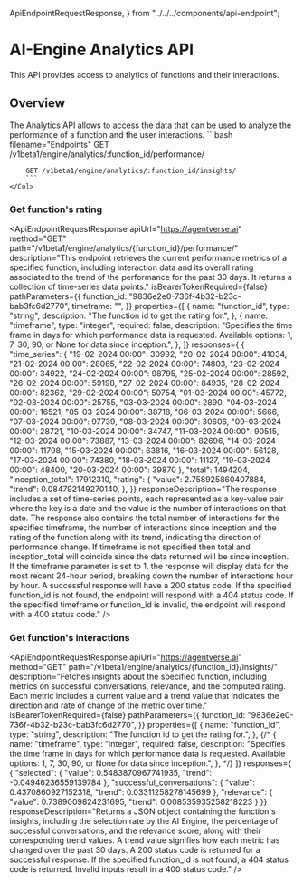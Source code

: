   ApiEndpointRequestResponse,
} from "../../../components/api-endpoint";


# AI-Engine Analytics API


<div className="nx-text-fetch-content">
  This API provides access to analytics of functions and their interactions.
</div>

## Overview

<Row>
    <Col>
        The Analytics API allows to access the data that can be used to analyze the performance of a function and the user interactions.
    </Col>
    <Col>
        ```bash filename="Endpoints"
        GET /v1beta1/engine/analytics/:function_id/performance/

        GET /v1beta1/engine/analytics/:function_id/insights/
        ```
    </Col>

</Row>

### Get function's rating

<ApiEndpointRequestResponse
  apiUrl="https://agentverse.ai"
  method="GET"
  path="/v1beta1/engine/analytics/{function_id}/performance/"
  description="This endpoint retrieves the current performance metrics of a specified function, including interaction data and its overall rating associated to the trend of the performance for the past 30 days. It returns a collection of time-series data points."
  isBearerTokenRequired={false}
  pathParameters={{
    function_id:
        "9836e2e0-736f-4b32-b23c-bab3fc6d2770",
    timeframe: "",
  }}
  properties={[
    {
      name: "function_id",
      type: "string",
      description: "The function id to get the rating for.",
    },
    {
      name: "timeframe",
      type: "integer",
      required: false,
      description: "Specifies the time frame in days for which performance data is requested. Available options: 1, 7, 30, 90, or None for data since inception.",
    },
  ]}
   responses={
    {
        "time_series": {
            "19-02-2024 00:00": 30992,
            "20-02-2024 00:00": 41034,
            "21-02-2024 00:00": 28065,
            "22-02-2024 00:00": 74803,
            "23-02-2024 00:00": 34922,
            "24-02-2024 00:00": 98795,
            "25-02-2024 00:00": 28592,
            "26-02-2024 00:00": 59198,
            "27-02-2024 00:00": 84935,
            "28-02-2024 00:00": 82362,
            "29-02-2024 00:00": 50754,
            "01-03-2024 00:00": 45772,
            "02-03-2024 00:00": 25755,
            "03-03-2024 00:00": 2890,
            "04-03-2024 00:00": 16521,
            "05-03-2024 00:00": 38718,
            "06-03-2024 00:00": 5666,
            "07-03-2024 00:00": 97739,
            "08-03-2024 00:00": 30606,
            "09-03-2024 00:00": 28721,
            "10-03-2024 00:00": 34747,
            "11-03-2024 00:00": 90515,
            "12-03-2024 00:00": 73887,
            "13-03-2024 00:00": 82696,
            "14-03-2024 00:00": 11798,
            "15-03-2024 00:00": 63816,
            "16-03-2024 00:00": 56128,
            "17-03-2024 00:00": 74380,
            "18-03-2024 00:00": 11127,
            "19-03-2024 00:00": 48400,
            "20-03-2024 00:00": 39870
        },
        "total": 1494204,
        "inception_total": 17912310,
        "rating": {
          "value": 2.758925860407884,
          "trend": 0.084792149270140,
        },
  }}
 responseDescription="The response includes a set of time-series points, each represented as a key-value pair where the key is a date and the value is the number of interactions on that date. The response also contains the total number of interactions for the specified timeframe, the number of interactions since inception and the rating of the function along with its trend, indicating the direction of performance change. If timeframe is not specified then total and inception_total will coincide since the data returned will be since inception. If the timeframe parameter is set to 1, the response will display data for the most recent 24-hour period, breaking down the number of interactions hour by hour. A successful response will have a 200 status code. If the specified function_id is not found, the endpoint will respond with a 404 status code. If the specified timeframe or function_id is invalid, the endpoint will respond with a 400 status code."
/>


### Get function's interactions

<ApiEndpointRequestResponse
  apiUrl="https://agentverse.ai"
  method="GET"
  path="/v1beta1/engine/analytics/{function_id}/insights/"
  description="Fetches insights about the specified function, including metrics on successful conversations, relevance, and the computed rating. Each metric includes a current value and a trend value that indicates the direction and rate of change of the metric over time."
  isBearerTokenRequired={false}
  pathParameters={{
    function_id:
        "9836e2e0-736f-4b32-b23c-bab3fc6d2770",
  }}
  properties={[
    {
      name: "function_id",
      type: "string",
      description: "The function id to get the rating for.",
    },
    {/* {
      name: "timeframe",
      type: "integer",
      required: false,
      description: "Specifies the time frame in days for which performance data is requested. Available options: 1, 7, 30, 90, or None for data since inception.",
    }, */}
  ]}
   responses={
      {
        "selected": {
          "value": 0.5483870967741935,
          "trend": -0.04946236559139784
        },
        "successful_conversations": {
          "value": 0.4370860927152318,
          "trend": 0.03311258278145699
        },
        "relevance": {
          "value": 0.7389009824231695,
          "trend": 0.008535935258218223
        }
  }}
  responseDescription="Returns a JSON object containing the function's insights, including the selection rate by the AI Engine, the percentage of successful conversations, and the relevance score, along with their corresponding trend values. A trend value signifies how each metric has changed over the past 30 days. A 200 status code is returned for a successful response. If the specified function_id is not found, a 404 status code is returned. Invalid inputs result in a 400 status code."
/>